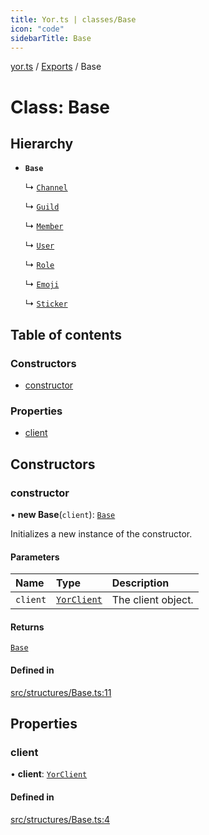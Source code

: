 ```yaml
---
title: Yor.ts | classes/Base
icon: "code"
sidebarTitle: Base
---
```

[yor.ts](../README) / [Exports](../modules) / Base

# Class: Base

## Hierarchy

- **`Base`**

  ↳ [`Channel`](Channel)

  ↳ [`Guild`](Guild)

  ↳ [`Member`](Member)

  ↳ [`User`](User)

  ↳ [`Role`](Role)

  ↳ [`Emoji`](Emoji)

  ↳ [`Sticker`](Sticker)

## Table of contents

### Constructors

- [constructor](Base#constructor)

### Properties

- [client](Base#client)

## Constructors

### constructor

• **new Base**(`client`): [`Base`](Base)

Initializes a new instance of the constructor.

#### Parameters

| Name | Type | Description |
| :------ | :------ | :------ |
| `client` | [`YorClient`](YorClient) | The client object. |

#### Returns

[`Base`](Base)

#### Defined in

[src/structures/Base.ts:11](https://github.com/OreOreki/yor.ts/blob/e005218/src/structures/Base.ts#L11)

## Properties

### client

• **client**: [`YorClient`](YorClient)

#### Defined in

[src/structures/Base.ts:4](https://github.com/OreOreki/yor.ts/blob/e005218/src/structures/Base.ts#L4)

